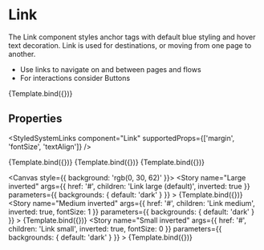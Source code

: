 
<Meta title="Components/Link" component={Link} />


# Link

The Link component styles anchor tags with default blue styling and hover text decoration. Link is used for destinations, or moving from one page to another.

-   Use links to navigate on and between pages and flows
-   For interactions consider Buttons

<Canvas>
    <Story
        name="Default"
        args={{
            href: 'https://free-now.com/',
            target: '_blank',
            children: 'https://free-now.com/'
        }}
    >
        {Template.bind({})}
    </Story>
</Canvas>

## Properties

<ArgsTable of={Link} />

<StyledSystemLinks component="Link" supportedProps={['margin', 'fontSize', 'textAlign']} />

<Canvas>
    <Story
        name="Large"
        args={{
            href: '#',
            children: 'Link large (default)'
        }}
    >
        {Template.bind({})}
    </Story>
    <Story
        name="Medium"
        args={{
            href: '#',
            children: 'Link medium',
            fontSize: 1
        }}
    >
        {Template.bind({})}
    </Story>
    <Story
        name="Small"
        args={{
            href: '#',
            children: 'Link small',
            fontSize: 0
        }}
    >
        {Template.bind({})}
    </Story>
</Canvas>

<Canvas style={{ background: 'rgb(0, 30, 62)' }}>
    <Story
        name="Large inverted"
        args={{
            href: '#',
            children: 'Link large (default)',
            inverted: true
        }}
        parameters={{
            backgrounds: {
                default: 'dark'
            }
        }}
    >
        {Template.bind({})}
    </Story>
    <Story
        name="Medium inverted"
        args={{
            href: '#',
            children: 'Link medium',
            inverted: true,
            fontSize: 1
        }}
        parameters={{
            backgrounds: {
                default: 'dark'
            }
        }}
    >
        {Template.bind({})}
    </Story>
    <Story
        name="Small inverted"
        args={{
            href: '#',
            children: 'Link small',
            inverted: true,
            fontSize: 0
        }}
        parameters={{
            backgrounds: {
                default: 'dark'
            }
        }}
    >
        {Template.bind({})}
    </Story>
</Canvas>
